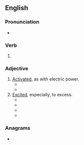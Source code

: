 ==English==

===Pronunciation===
* {{IPA|en|/æmpt/}}

===Verb===
{{head|en|verb form}}

# {{en-past of|amp}}

===Adjective===
{{en-adj}}

# [[activated|Activated]], as with electric power.
#* {{quote-book|en|title=Strategies for Reducing Natural Gas, Electric and Oil Costs| author=Mary Jo Winer| year=1990| page=324| passage=All four motors should be '''amped''' to check the loading on the motors before new motors are installed. The amp checks might reveal that a smaller size motor could be use}}
#* {{quote-book|en|title=Reckless| author=S.C. Stephens| year=2013| passage=Two guitars were '''amped''' and miked, while a third space was empty and waiting for Kellan's guitar.}}
# [[excited|Excited]], especially, to excess.
#* {{quote-journal|en|journal=Surfing| volume=27| issue=1| year=1991| passage=If I listen to fast music before I go out in a heat, it gets me too '''amped''' out and then I can't concentrate on my surfing.}}
#* {{quote-book|en|title=Home Before Daylight: My Life on the Road with the Grateful Dead| author=Steve Parish, ‎Joe Layden| year=2004| passage=But I didn't care. I was twenty-two years old. I was invincible. “Keep it going,” Sparky said at one point. He was too '''amped''' to sleep, so he turned on the radio and cranked the volume.}}
#* {{quote-book|en|title=Unplugged: My Journey into the Dark World of Video Game Addiction| author=Ryan G. Van Cleave| year=2010| passage=But whether the guy was fiddling too intently with the XM radio tuner or was simply too '''amped''' on NoDoz and cheap cigarettes, speeding along to a New Year's Eve party, he keeps driving.}}
#* {{quote-book|en|title=The Skateboard: The Good, the Rad, and the Gnarly| page=233| author=Ben Marcus| year=2011| passage=Hawk ate it, and ate it again and again, and failed four times before regulation time ran out. But Hawk kept going; the crowd was '''amped''' to see history made, and Tony was '''amped''' to make it}}

===Anagrams===
* {{anagrams|en|a=ademp|AMEPD|demap}}